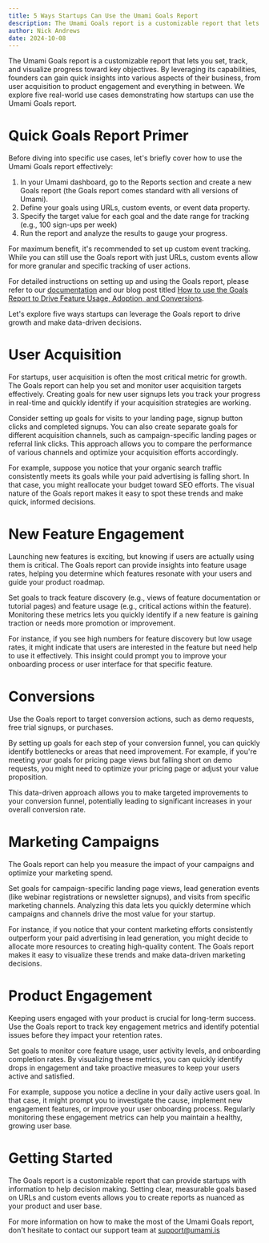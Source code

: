 ```yaml
---
title: 5 Ways Startups Can Use the Umami Goals Report
description: The Umami Goals report is a customizable report that lets you set, track, and visualize progress toward key objectives.
author: Nick Andrews
date: 2024-10-08
---
```


The Umami Goals report is a customizable report that lets you set, track, and visualize progress toward key objectives. By leveraging its capabilities, founders can gain quick insights into various aspects of their business, from user acquisition to product engagement and everything in between. We explore five real-world use cases demonstrating how startups can use the Umami Goals report.

# Quick Goals Report Primer

Before diving into specific use cases, let's briefly cover how to use the Umami Goals report effectively:

1. In your Umami dashboard, go to the Reports section and create a new Goals report (the Goals report comes standard with all versions of Umami).
2. Define your goals using URLs, custom events, or event data property.
3. Specify the target value for each goal and the date range for tracking (e.g., 100 sign-ups per week)
4. Run the report and analyze the results to gauge your progress.

For maximum benefit, it's recommended to set up custom event tracking. While you can still use the Goals report with just URLs, custom events allow for more granular and specific tracking of user actions.

For detailed instructions on setting up and using the Goals report, please refer to our [documentation](https://umami.is/docs/reports/report-goals) and our blog post titled [How to use the Goals Report to Drive Feature Usage, Adoption, and Conversions](https://umami.is/blog/how-to-use-the-goals-report).

Let's explore five ways startups can leverage the Goals report to drive growth and make data-driven decisions.

# User Acquisition

For startups, user acquisition is often the most critical metric for growth. The Goals report can help you set and monitor user acquisition targets effectively. Creating goals for new user signups lets you track your progress in real-time and quickly identify if your acquisition strategies are working.

Consider setting up goals for visits to your landing page, signup button clicks and completed signups. You can also create separate goals for different acquisition channels, such as campaign-specific landing pages or referral link clicks. This approach allows you to compare the performance of various channels and optimize your acquisition efforts accordingly.

For example, suppose you notice that your organic search traffic consistently meets its goals while your paid advertising is falling short. In that case, you might reallocate your budget toward SEO efforts. The visual nature of the Goals report makes it easy to spot these trends and make quick, informed decisions.

# New Feature Engagement

Launching new features is exciting, but knowing if users are actually using them is critical. The Goals report can provide insights into feature usage rates, helping you determine which features resonate with your users and guide your product roadmap.

Set goals to track feature discovery (e.g., views of feature documentation or tutorial pages) and feature usage (e.g., critical actions within the feature). Monitoring these metrics lets you quickly identify if a new feature is gaining traction or needs more promotion or improvement.

For instance, if you see high numbers for feature discovery but low usage rates, it might indicate that users are interested in the feature but need help to use it effectively. This insight could prompt you to improve your onboarding process or user interface for that specific feature.

# Conversions

Use the Goals report to target conversion actions, such as demo requests, free trial signups, or purchases.

By setting up goals for each step of your conversion funnel, you can quickly identify bottlenecks or areas that need improvement. For example, if you're meeting your goals for pricing page views but falling short on demo requests, you might need to optimize your pricing page or adjust your value proposition.

This data-driven approach allows you to make targeted improvements to your conversion funnel, potentially leading to significant increases in your overall conversion rate.

# Marketing Campaigns

The Goals report can help you measure the impact of your campaigns and optimize your marketing spend.

Set goals for campaign-specific landing page views, lead generation events (like webinar registrations or newsletter signups), and visits from specific marketing channels. Analyzing this data lets you quickly determine which campaigns and channels drive the most value for your startup.

For instance, if you notice that your content marketing efforts consistently outperform your paid advertising in lead generation, you might decide to allocate more resources to creating high-quality content. The Goals report makes it easy to visualize these trends and make data-driven marketing decisions.

# Product Engagement

Keeping users engaged with your product is crucial for long-term success. Use the Goals report to track key engagement metrics and identify potential issues before they impact your retention rates.

Set goals to monitor core feature usage, user activity levels, and onboarding completion rates. By visualizing these metrics, you can quickly identify drops in engagement and take proactive measures to keep your users active and satisfied.

For example, suppose you notice a decline in your daily active users goal. In that case, it might prompt you to investigate the cause, implement new engagement features, or improve your user onboarding process. Regularly monitoring these engagement metrics can help you maintain a healthy, growing user base.

# Getting Started

The Goals report is a customizable report that can provide startups with information to help decision making. Setting clear, measurable goals based on URLs and custom events allows you to create reports as nuanced as your product and user base.

For more information on how to make the most of the Umami Goals report, don't hesitate to contact our support team at support@umami.is




